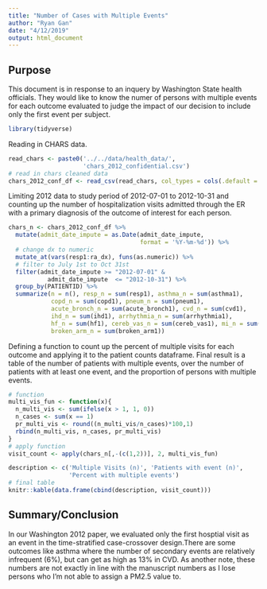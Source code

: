 ```yaml
---
title: "Number of Cases with Multiple Events"
author: "Ryan Gan"
date: "4/12/2019"
output: html_document
---
```


## Purpose

This document is in response to an inquery by Washington State health officials. They would like to know the numer of persons with multiple events for each outcome evaluated to judge the impact of our decision to include only the first event per subject.

```r
library(tidyverse)
```

Reading in CHARS data.

```r
read_chars <- paste0('../../data/health_data/',
                     'chars_2012_confidential.csv')
# read in chars cleaned data
chars_2012_conf_df <- read_csv(read_chars, col_types = cols(.default = "c"))
```

Limiting 2012 data to study period of 2012-07-01 to 2012-10-31 and counting up the number of hospitalization visits admitted through the ER with a primary diagnosis of the outcome of interest for each person.

```r
chars_n <- chars_2012_conf_df %>% 
  mutate(admit_date_impute = as.Date(admit_date_impute, 
                                     format = '%Y-%m-%d')) %>% 
  # change dx to numeric
  mutate_at(vars(resp1:ra_dx), funs(as.numeric)) %>% 
  # filter to July 1st to Oct 31st
  filter(admit_date_impute >= "2012-07-01" & 
           admit_date_impute  <= "2012-10-31") %>% 
  group_by(PATIENTID) %>% 
  summarize(n = n(), resp_n = sum(resp1), asthma_n = sum(asthma1),
            copd_n = sum(copd1), pneum_n = sum(pneum1), 
            acute_bronch_n = sum(acute_bronch1), cvd_n = sum(cvd1),
            ihd_n = sum(ihd1), arrhythmia_n = sum(arrhythmia1), 
            hf_n = sum(hf1), cereb_vas_n = sum(cereb_vas1), mi_n = sum(mi1),
            broken_arm_n = sum(broken_arm1)) 
```

Defining a function to count up the percent of multiple visits for each outcome and applying it to the patient counts dataframe. Final result is a table of the number of patients with multiple events, over the number of patients with at least one event, and the proportion of persons with multiple events.

```r
# function
multi_vis_fun <- function(x){
  n_multi_vis <- sum(ifelse(x > 1, 1, 0))
  n_cases <- sum(x == 1)
  pr_multi_vis <- round((n_multi_vis/n_cases)*100,1)
  rbind(n_multi_vis, n_cases, pr_multi_vis)
}
# apply function
visit_count <- apply(chars_n[,-(c(1,2))], 2, multi_vis_fun)

description <- c('Multiple Visits (n)', 'Patients with event (n)', 
                 'Percent with multiple events')
# final table
knitr::kable(data.frame(cbind(description, visit_count)))
```


## Summary/Conclusion

In our Washington 2012 paper, we evaluated only the first hosptial visit as an event in the time-stratified case-crossover design.There are some outcomes like asthma where the number of secondary events are relatively infrequent (6%), but can get as high as 13% in CVD. As another note, these numbers are not exactly in line with the manuscript numbers as I lose persons who I'm not able to assign a PM2.5 value to. 
